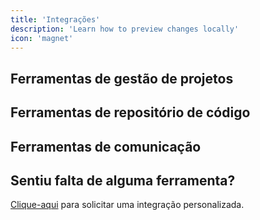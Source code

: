 ```yaml
---
title: 'Integrações'
description: 'Learn how to preview changes locally'
icon: 'magnet'
---
```


## Ferramentas de gestão de projetos
<CardGroup cols={3}>
  <Card title="Jira" icon="jira">
  </Card>
  <Card title="Azure Boards" icon="microsoft">
  </Card>
  <Card title="Linear (em breve)" icon="gear">
  </Card>
  <Card title="Clickup (em breve)" icon="gear">
  </Card>
</CardGroup>

## Ferramentas de repositório de código

<CardGroup cols={3}>
  <Card title="Github" icon="github">
  </Card>
  <Card title="Gitlab (em breve)" icon="gitlab">
  </Card>
  <Card title="Bitbucket (em breve)" icon="bitbucket">
  </Card>
   <Card title="AWS Code Commit (em breve)" icon="aws">
  </Card>
   <Card title="Azure Repos (em breve)" icon="microsoft">
  </Card>
</CardGroup>

## Ferramentas de comunicação

<CardGroup cols={3}>
  <Card title="Slack" icon="slack">
  </Card>
  <Card title="Microsoft Teams" icon="microsoft">
  </Card>
  <Card title="Rocket Chat (em breve)" icon="rocketchat">
  </Card>
  <Card title="Discord (em breve)" icon="discord">
  </Card>
   <Card title="Google Chat (em breve)" icon="google">
  </Card>
</CardGroup>

## Sentiu falta de alguma ferramenta?
[Clique-aqui](https://kodus.io) para solicitar uma integração personalizada.

